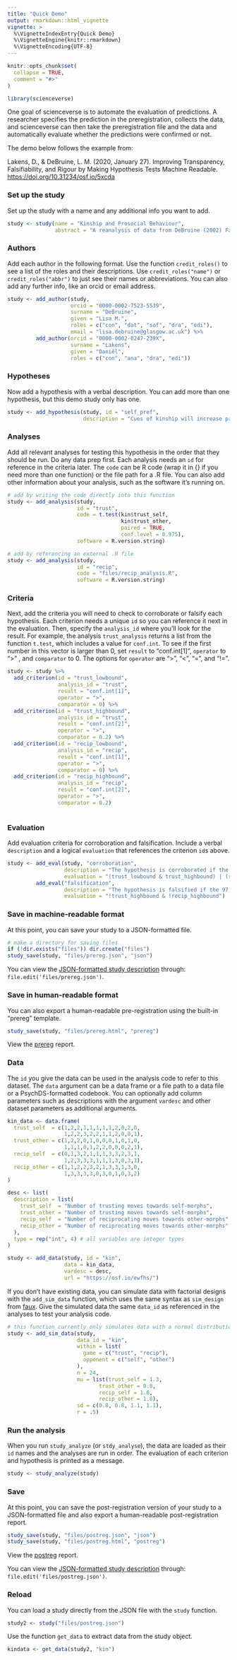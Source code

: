 ```yaml
---
title: "Quick Demo"
output: rmarkdown::html_vignette
vignette: >
  %\VignetteIndexEntry{Quick Demo}
  %\VignetteEngine{knitr::rmarkdown}
  %\VignetteEncoding{UTF-8}
---
```


```r
knitr::opts_chunk$set(
  collapse = TRUE,
  comment = "#>"
)
```

```r
library(scienceverse)
```

One goal of scienceverse is to automate the evaluation of predictions. A researcher specifies the prediction in the preregistration, collects the data, and scienceverse can then take the preregistration file and the data and automatically evaluate whether the predictions were confirmed or not.

The demo below follows the example from: 

Lakens, D., & DeBruine, L. M. (2020, January 27). Improving Transparency, Falsifiability, and Rigour by Making Hypothesis Tests Machine Readable. <https://doi.org/10.31234/osf.io/5xcda>

### Set up the study

Set up the study with a name and any additional info you want to add.

```r
study <- study(name = "Kinship and Prosocial Behaviour",
               abstract = "A reanalysis of data from DeBruine (2002) Facial Resemblance Enhances Trust, PRSLB.")
```

### Authors

Add each author in the following format. Use the function `credit_roles()` to see a list of the roles and their descriptions. Use `credit_roles("name")` or `credit_roles("abbr")` to just see their names or abbreviations. You can also add any further info, like an orcid or email address.

```r
study <- add_author(study, 
                    orcid = "0000-0002-7523-5539",
                    surname = "DeBruine",
                    given = "Lisa M.",
                    roles = c("con", "dat", "sof", "dra", "edi"),
                    email = "lisa.debruine@glasgow.ac.uk") %>%
         add_author(orcid = "0000-0002-0247-239X",
                    surname = "Lakens",
                    given = "Daniël",
                    roles = c("con", "ana", "dra", "edi"))
```

### Hypotheses

Now add a hypothesis with a verbal description. You can add more than one hypothesis, but this demo study only has one.

```r
study <- add_hypothesis(study, id = "self_pref",
                        description = "Cues of kinship will increase prosocial behaviour. Cues of kinship will be manipulated by morphed facial self-resemblance. Prosocial behaviour will be measured by responses in the trust game. The prediction is that the number of trusting AND/OR reciprocating moves will be greater to self morphs than to other morphs.")
```

### Analyses

Add all relevant analyses for testing this hypothesis in the order that they should be run. Do any data prep first. Each analysis needs an `id` for reference in the criteria later. The `code` can be R code (wrap it in {} if you need more than one function) or the file path for a .R file. You can also add other information about your analysis, such as the software it's running on. 

```r
# add by writing the code directly into this function
study <- add_analysis(study,
                      id = "trust",
                      code = t.test(kin$trust_self, 
                                    kin$trust_other, 
                                    paired = TRUE, 
                                    conf.level = 0.975), 
                      software = R.version.string)

# add by referencing an external .R file
study <- add_analysis(study,
                      id = "recip",
                      code = "files/recip_analysis.R", 
                      software = R.version.string)
```

### Criteria

Next, add the criteria you will need to check to corroborate or falsify each hypothesis. Each criterion needs a unique `id` so you can reference it next in the evaluation. Then, specify the `analysis_id` where you'll look for the result. For example, the analysis `trust_analysis` returns a list from the function `t.test`, which includes a value for `conf.int`. To see if the first number in this vector is larger than 0, set `result` to "conf.int[1]", `operator` to ">" , and `comparator` to $0$. The options for `operator` are ">", "<", "=", and "!=".

```r
study <- study %>%
  add_criterion(id = "trust_lowbound",
                analysis_id = "trust",
                result = "conf.int[1]",
                operator = ">",
                comparator = 0) %>%
  add_criterion(id = "trust_highbound",
                analysis_id = "trust",
                result = "conf.int[2]",
                operator = ">",
                comparator = 0.2) %>%
  add_criterion(id = "recip_lowbound",
                analysis_id = "recip",
                result = "conf.int[1]",
                operator = ">",
                comparator = 0) %>%
  add_criterion(id = "recip_highbound",
                analysis_id = "recip",
                result = "conf.int[2]",
                operator = ">",
                comparator = 0.2)
  
```

### Evaluation

Add evaluation criteria for corroboration and falsification. Include a verbal `description` and a logical `evaluation` that references the criterion `id`s above.

```r
study <- add_eval(study, "corroboration",
                  description = "The hypothesis is corroborated if the 97.5% CI lower bound is greater than 0 and the 97.5% CI upper bound is greater than 0.2 (the SESOI) for either the trust or reciprocation moves.",
                  evaluation = "(trust_lowbound & trust_highbound) | (recip_lowbound & recip_highbound)") %>%
         add_eval("falsification",
                  description = "The hypothesis is falsified if the 97.5% CI upper bound is smaller than 0.2 (the SESOI) for both trust and reciprocation.",
                  evaluation = "!trust_highbound & !recip_highbound")
```

### Save in machine-readable format

At this point, you can save your study to a JSON-formatted file.

```r
# make a directory for saving files
if (!dir.exists("files")) dir.create("files")
study_save(study, "files/prereg.json", "json")
```

You can view the [JSON-formatted study description](files/prereg.json)  through: `file.edit('files/prereg.json')`.

### Save in human-readable format

You can also export a human-readable pre-registration using the built-in "prereg" template.

```r
study_save(study, "files/prereg.html", "prereg")
```

View the [prereg](files/prereg.html) report.

### Data

The `id` you give the data can be used in the analysis code to refer to this dataset. The `data` argument can be a data frame or a file path to a data file or a PsychDS-formatted codebook. You can optionally add column parameters such as descriptions with the argument `vardesc` and other dataset parameters as additional arguments.

```r

kin_data <- data.frame(
  trust_self  = c(1,2,2,1,1,1,1,1,2,0,2,0,
                  1,2,2,3,2,2,1,1,2,0,0,1),
  trust_other = c(1,2,2,0,1,0,0,0,1,0,1,0,
                  1,1,1,0,1,2,2,0,0,0,2,1),
  recip_self  = c(0,1,3,2,1,1,1,3,3,2,3,1,
                  1,2,3,3,3,1,1,1,3,0,3,1),
  recip_other = c(1,1,2,2,3,2,1,3,3,1,3,0,
                  1,3,3,3,3,0,3,0,1,0,3,2)
)

desc <- list(
  description = list(
    trust_self  = "Number of trusting moves towards self-morphs",
    trust_other = "Number of trusting moves towards self-morphs",
    recip_self  = "Number of reciprocating moves towards other-morphs",
    recip_other = "Number of reciprocating moves towards other-morphs"
  ),
  type = rep("int", 4) # all variables are integer types
)

study <- add_data(study, id = "kin", 
                  data = kin_data, 
                  vardesc = desc, 
                  url = "https://osf.io/ewfhs/")

```

If you don't have existing data, you can simulate data with factorial designs with the `add_sim_data` function, which uses the same syntax as `sim_design` from [faux](https://debruine.github.io/faux/). Give the simulated data the same `data_id` as referenced in the analyses to test your analysis code.

```r
# this function currently only simulates data with a normal distribution
study <- add_sim_data(study, 
                      data_id = "kin",
                      within = list(
                        game = c("trust", "recip"),
                        opponent = c("self", "other")
                      ),
                      n = 24,
                      mu = list(trust_self = 1.3, 
                             trust_other = 0.8,
                             recip_self = 1.8,
                             recip_other = 1.8),
                      sd = c(0.8, 0.8, 1.1, 1.1),
                      r = .5)
```


### Run the analysis

When you run `study_analyze` (or `stdy_analyse`), the data are loaded as their `id` names and the analyses are run in order. The evaluation of each criterion and hypothesis is printed as a message.

```r
study <- study_analyze(study)
```


### Save

At this point, you can save the post-registration version of your study to a JSON-formatted file and also export a human-readable post-registration report.

```r
study_save(study, "files/postreg.json", "json")
study_save(study, "files/postreg.html", "postreg")
```

View the [postreg](files/postreg.html) report.

You can view the [JSON-formatted study description](files/postreg.json) through: `file.edit('files/postreg.json')`.

### Reload

You can load a study directly from the JSON file with the `study` function.

```r
study2 <- study("files/postreg.json")
```

Use the function `get_data` to extract data from the study object.

```r
kindata <- get_data(study2, "kin")
```


